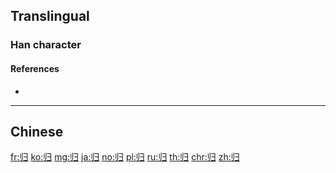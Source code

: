 {{also|歸|帰}}
==Translingual==
{{Han simplified forms|歸|帰|归}}
{{rfe|lang=zh|Was this character a vulgar variant, a cursive script (caoshu), etc.?}}
{{Han simp|帰|f=|t=彐}}
===Han character===
{{Han char|rn=58|rad=彐|as=02|sn=5|four=|canj=LLSM}}

====References====
* {{Han ref|kx=0362.051|dkj=09909|dj=0680.140|hdz=20960.110|uh=5F52|ud=24402}}

----

==Chinese==
{{zh-see|歸}}

[[fr:归]]
[[ko:归]]
[[mg:归]]
[[ja:归]]
[[no:归]]
[[pl:归]]
[[ru:归]]
[[th:归]]
[[chr:归]]
[[zh:归]]